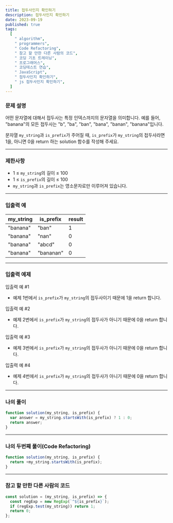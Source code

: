 ```yaml
---
title: 접두사인지 확인하기
description: 접두사인지 확인하기
date: 2023-09-19
published: true
tags:
  [
    " algorithm",
    " programmers",
    " Code Refactoring",
    " 참고 할 만한 다른 사람의 코드",
    " 코딩 기초 트레이닝",
    " 프로그래머스",
    " 코딩테스트 연습",
    " JavaScript",
    " 접두사인지 확인하기",
    " js 접두사인지 확인하기",
  ]
---
```


### 문제 설명

어떤 문자열에 대해서 접두사는 특정 인덱스까지의 문자열을 의미합니다. 예를 들어, "banana"의 모든 접두사는 "b", "ba", "ban", "bana", "banan", "banana"입니다.

문자열 `my_string`과 `is_prefix`가 주어질 때, `is_prefix`가 `my_string`의 접두사라면 1을, 아니면 0을 return 하는 solution 함수를 작성해 주세요.

---

### 제한사항

- 1 ≤ `my_string`의 길이 ≤ 100
- 1 ≤ `is_prefix`의 길이 ≤ 100
- `my_string`과 `is_prefix`는 영소문자로만 이루어져 있습니다.

---

### 입출력 예

| my_string | is_prefix | result |
| --------- | --------- | ------ |
| "banana"  | "ban"     | 1      |
| "banana"  | "nan"     | 0      |
| "banana"  | "abcd"    | 0      |
| "banana"  | "bananan" | 0      |

---

### 입출력 예제

입출력 예 #1

- 예제 1번에서 `is_prefix`가 `my_string`의 접두사이기 때문에 1을 return 합니다.

입출력 예 #2

- 예제 2번에서 `is_prefix`가 `my_string`의 접두사가 아니기 때문에 0을 return 합니다.

입출력 예 #3

- 예제 3번에서 `is_prefix`가 `my_string`의 접두사가 아니기 때문에 0을 return 합니다.

입출력 예 #4

- 예제 4번에서 `is_prefix`가 `my_string`의 접두사가 아니기 때문에 0을 return 합니다.

---

### 나의 풀이

```jsx
function solution(my_string, is_prefix) {
  var answer = my_string.startsWith(is_prefix) ? 1 : 0;
  return answer;
}
```

---

### 나의 두번째 풀이(Code Refactoring)

```jsx
function solution(my_string, is_prefix) {
  return +my_string.startsWith(is_prefix);
}
```

---

### 참고 할 만한 다른 사람의 코드

```jsx
const solution = (my_string, is_prefix) => {
  const regExp = new RegExp(`^${is_prefix}`);
  if (regExp.test(my_string)) return 1;
  return 0;
};
```
